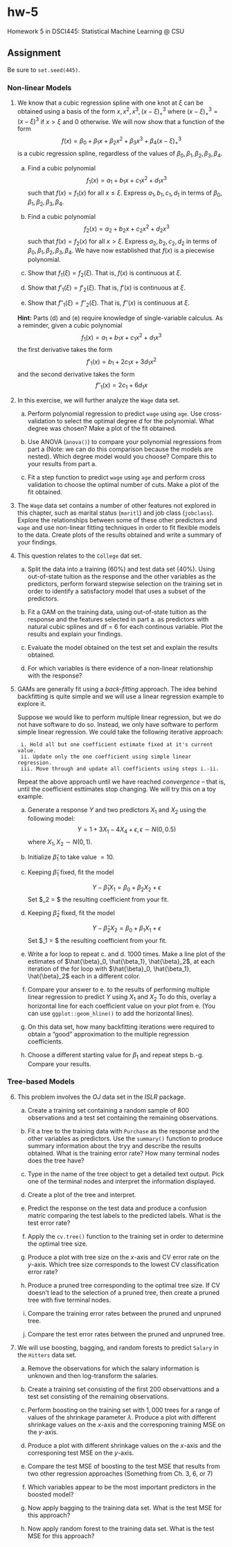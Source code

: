 # hw-5

Homework 5 in DSCI445: Statistical Machine Learning @ CSU

## Assignment

Be sure to `set.seed(445)`.

### Non-linear Models

1. We know that a cubic regression spline with one knot at $\xi$ can be obtained using a basis of the form $x, x^2, x^3, (x - \xi)^3_+$ where $(x - \xi)^3_+ = (x - \xi)^3$ if $x > \xi$ and $0$ otherwise. We will now show that a function of the form
$$
f(x) = \beta_0 + \beta_1 x + \beta_2 x^2 + \beta_3 x^3 + \beta_4(x - \xi)^3_+
$$
is a cubic regression spline, regardless of the values of $\beta_0, \beta_1, \beta_2, \beta_3, \beta_4$.

    a) Find a cubic polynomial
        $$
        f_1(x) = a_1 + b_1 x + c_1 x^2 + d_1 x^3
        $$
        such that $f(x) = f_1(x)$ for all $x \le \xi$. Express $a_1, b_1, c_1, d_1$ in terms of $\beta_0, \beta_1, \beta_2, \beta_3, \beta_4$.
        
    b) Find a cubic polynomial
        $$
        f_2(x) = a_2 + b_2 x + c_2 x^2 + d_2 x^3
        $$
        such that $f(x) = f_2(x)$ for all $x > \xi$. Express $a_2, b_2, c_2, d_2$ in terms of $\beta_0, \beta_1, \beta_2, \beta_3, \beta_4$. We have now established that $f(x)$ is a piecewise polynomial.
        
    c) Show that $f_1(\xi) = f_2(\xi)$. That is, $f(x)$ is continuous at $\xi$.
    
    d) Show that $f'_1(\xi) = f'_2(\xi)$. That is, $f'(x)$ is continuous at $\xi$.
    
    e) Show that $f''_1(\xi) = f''_2(\xi)$. That is, $f''(x)$ is continuous at $\xi$.
    
    **Hint:** Parts (d) and (e) require knowledge of single-variable calculus. As a reminder, given a cubic polynomial
        $$
        f_1(x) = a_1 + b_1 x + c_1 x^2 + d_1 x^3
        $$
        the first derivative takes the form
        $$
        f'_1(x) = b_1 + 2c_1 x + 3d_1 x^2
        $$
        and the second derivative takes the form
        $$
        f''_1(x) = 2c_1 + 6d_1 x
        $$
    
2. In this exercise, we will further analyze the `Wage` data set.
    
    a) Perform polynomial regression to predict `wage` using `age`. Use cross-validation to select the optimal degree $d$ for the polynomial. What degree was chosen? Make a plot of the fit obtained.
        
    b) Use ANOVA (`anova()`) to compare your polynomial regressions from part a (Note: we can do this comparison because the models are nested). Which degree model would you choose? Compare this to your results from part a.
        
    c) Fit a step function to predict `wage` using `age` and perform cross validation to choose the optimal number of cuts. Make a plot of the fit obtained.
        
3. The `Wage` data set contains a number of other features not explored in this chapter, such as marital status (`maritl`) and job class (`jobclass`). Explore the relationships between some of these other predictors and `wage` and use non-linear fitting techniques in order to fit flexible models to the data. Create plots of the results obtained and write a summary of your findings.
     
4. This question relates to the `College` dat set. 
    
    a) Split the data into a training (60%) and test data set (40%). Using out-of-state tuition as the response and the other variables as the predictors, perform forward stepwise selection on the training set in order to identify a satisfactory model that uses a subset of the predictors.
        
    b) Fit a GAM on the training data, using out-of-state tuition as the response and the features selected in part a. as predictors with natural cubic splines and df = 6 for each continous variable. Plot the results and explain your findings.
        
    c) Evaluate the model obtained on the test set and explain the results obtained.
        
    d) For which variables is there evidence of a non-linear relationship with the response?
        
5. GAMs are generally fit using a *back-fitting* approach. The idea behind backfitting is quite simple and we will use a linear regression example to explore it.
    
    Suppose we would like to perform multiple linear regression, but we do not have software to do so. Instead, we only have software to perform simple linear regression. We could take the following iterative approach:
        
        i. Hold all but one coefficient estimate fixed at it's current value.
        ii. Update only the one coefficient using simple linear regression.
        iii. Move through and update all coefficients using steps i.-ii.
            
    Repeat the above approach until we have reached *convergence* -- that is, until the coefficient esttimates stop changing. We will try this on a toy example.
        
    a. Generate a response $Y$ and two predictors $X_1$ and $X_2$ using the following model:
        $$
        Y = 1 + 3X_1 - 4X_4 + \epsilon, \epsilon \sim N(0, 0.5)
        $$
        where $X_1, X_2 \sim N(0, 1)$.
        
    b. Initialize $\hat{\beta}_1$ to take value $= 10$.
    
    c. Keeping $\hat{\beta}_1$ fixed, fit the model
    
        $$
        Y - \hat{\beta}_1 X_1 = \beta_0 + \beta_2 X_2 + \epsilon
        $$
        Set $\hat{\beta}_2 = $ the resulting coefficient from your fit.
    
    d. Keeping $\hat{\beta}_2$ fixed, fit the model
    
        $$
        Y - \hat{\beta}_2 X_2 = \beta_0 + \beta_1 X_1 + \epsilon
        $$
        Set $\hat{\beta}_1 = $ the resulting coefficient from your fit.
        
    e. Write a for loop to repeat c. and d. 1000 times. Make a line plot of the estimates of $\hat{\beta}_0, \hat{\beta_1}, \hat{\beta}_2$, at each iteration of the for loop with $\hat{\beta}_0, \hat{\beta_1}, \hat{\beta}_2$ each in a different color.
    
    f. Compare your answer to e. to the results of performing multiple linear regression to predict $Y$ using $X_1$ and $X_2$ To do this, overlay a horizontal line for each coefficient value on your plot from e. (You can use `ggplot::geom_hline()` to add the horizontal lines).
    
    g. On this data set, how many backfitting iterations were required to obtain a "good" approximation to the multiple regression coefficients.
    
    h. Choose a different starting value for $\beta_1$ and repeat steps b.-g. Compare your results.


### Tree-based Models

6. This problem involves the $OJ$ data set in the $ISLR$ package.

    a. Create a training set containing a random sample of $800$ observations and a test set containing the remaining observations.
    
    b. Fit a tree to the training data with `Purchase` as the response and the other variables as predictors. Use the `summary()` function to produce summary information about the tryy and describe the results obtained. What is the training error rate? How many terminal nodes does the tree have?
    
    c. Type in the name of the tree object to get a detailed text output. Pick one of the terminal nodes and interpret the information displayed.
    
    d. Create a plot of the tree and interpret.
    
    e. Predict the response on the test data and produce a confusion matric comparing the test labels to the predicted labels. What is the test error rate?
    
    f. Apply the `cv.tree()` function to the training set in order to determine the optimal tree size.
    
    g. Produce a plot with tree size on the $x$-axis and CV error rate on the $y$-axis. Which tree size corresponds to the lowest CV classification error rate?
    
    h. Produce a pruned tree corresponding to the optimal tree size. If CV doesn't lead to the selection of a pruned tree, then create a pruned tree with five terminal nodes.
    
    i. Compare the training error rates between the pruned and unpruned tree.
    
    j. Compare the test error rates between the pruned and unpruned tree.

7. We will use boosting, bagging, and random forests to predict `Salary` in the `Hitters` data set.

    a. Remove the observations for which the salary information is unknown and then log-transform the salaries.
    
    b. Create a training set consisting of the first $200$ observattions and a test set consisting of the remaining observations.
    
    c. Perform boosting on the training set with $1,000$ trees for a range of values of the shrinkage parameter $\lambda$. Produce a plot with different shrinkage values on the $x$-axis and the corresponing training MSE on the $y$-axis.
    
    d. Produce a plot with different shrinkage values on the $x$-axis and the corresponing test MSE on the $y$-axis.
    
    e. Compare the test MSE of boosting to the test MSE that results from two other regression approaches (Something from Ch. 3, 6, or 7)
    
    f. Which variables appear to be the most important predictors in the boosted model?
    
    g. Now apply bagging to the training data set. What is the test MSE for this approach?
    
    h. Now apply random forest to the training data set. What is the test MSE for this approach?
